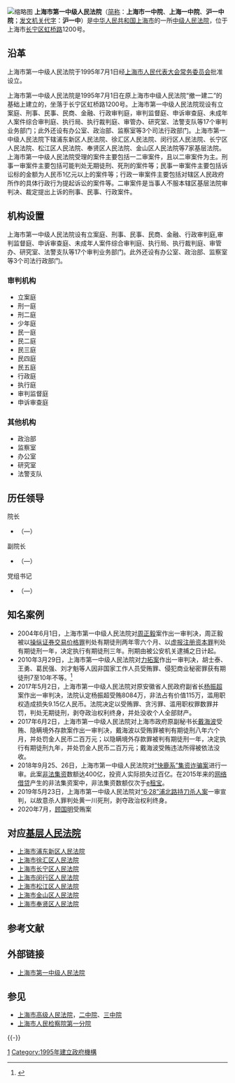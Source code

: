 {{Infobox PRCG
|机构名称=上海市第一中级人民法院
|标志1=National Emblem of the People's Republic of China.svg
|职位1=院长
|人员1=[[孙建国_(1953年)|孙建国]]
|衔级1=?级高级法官
|上诉法院=[[上海市高级人民法院|上海市高级人民法院]]
|业务上级=[[上海市高级人民法院|上海市高级人民法院]]
|组织上级=[[上海市人民代表大会|上海市人民代表大会]]<br />[[上海市人民代表大会常务委员会|上海市人民代表大会常务委员会]]
|中共上级=[[中国共产党上海市委员会|中国共产党上海市委员会]]
|中共本级=中国共产党上海市第一中级人民法院党组
|机构类型=[[中级人民法院|中级人民法院]]
|行政级别=正地厅级
|授权法源=[[中华人民共和国宪法|中华人民共和国宪法]]
|组织法规=[[中华人民共和国人民法院组织法|中华人民共和国人民法院组织法]]
|地址1=[[上海市|上海市]][[长宁区|长宁区]][[虹桥路|虹桥路]]1200号
|官网=[http://www.a-court.gov.cn/ 上海市第一中级人民法院]
|成立时间=1995年7月1日
|前身=上海市中级人民法院
|时期1=
|机构1=
|时期2=
|机构2=
|时期3=
|机构3=
|a=[[上海市人民检察院第一分院|上海市人民检察院第一分院]]
|b=[[上海市第二中级人民法院|上海市第二中级人民法院]]
|c=[[上海铁路运输中级法院|上海铁路运输中级法院]]
|d=[[中华人民共和国上海海事法院|中华人民共和国上海海事法院]]
|e=[[上海市公安局|上海市公安局]]
|f=[[上海市国家安全局|上海市国家安全局]]
|g=[[上海市司法局|上海市司法局]]
}}
[[File:Shanghai_No.1_Intermediate_People's_Court_20000201.jpg|缩略图]]
'''上海市第一中级人民法院'''（[[简称|简称]]：'''上海市一中院'''、'''上海一中院'''、'''沪一中院'''；[[发文字号|发文机关代字]]：'''沪一中'''）是[[中华人民共和国|中华人民共和国]][[上海市|上海市]]的一所[[中级人民法院|中级人民法院]]，位于上海市[[长宁区|长宁区]][[虹桥路|虹桥路]]1200号。

== 沿革 ==
上海市第一中级人民法院于1995年7月1日经[[上海市人民代表大会常务委员会|上海市人民代表大会常务委员会]]批准设立。

上海市第一中级人民法院是1995年7月1日在原上海市中级人民法院“撤一建二”的基础上建立的，坐落于长宁区虹桥路1200号。上海市第一中级人民法院现设有立案庭、刑事、民事、民商、金融、行政审判庭，审判监督庭、申诉审查庭、未成年人案件综合审判庭、执行局、执行裁判庭、审管办、研究室、法警支队等17个审判业务部门；此外还设有办公室、政治部、监察室等3个司法行政部门。上海市第一中级人民法院下辖浦东新区人民法院、徐汇区人民法院、闵行区人民法院、长宁区人民法院、松江区人民法院、奉贤区人民法院、金山区人民法院等7家基层法院。上海市第一中级人民法院受理的案件主要包括一二审案件，且以二审案件为主。刑事一审案件主要包括可能判处无期徒刑、死刑的案件等；民事一审案件主要包括诉讼标的金额为人民币1亿元以上的案件等；行政一审案件主要包括对辖区人民政府所作的具体行政行为提起诉讼的案件等。二审案件是当事人不服本辖区基层法院审判决、裁定提出上诉的刑事、民事、行政案件。

==机构设置==
上海市第一中级人民法院设有立案庭、刑事、民事、民商、金融、行政审判庭,审判监督庭、申诉审查庭、未成年人案件综合审判庭、执行局、执行裁判庭、审管办、研究室、法警支队等17个审判业务部门。此外还设有办公室、政治部、监察室等3个司法行政部门。

===审判机构===
*立案庭
*刑一庭
*刑二庭
*少年庭
*民一庭
*民二庭
*民三庭
*民四庭
*民五庭
*行政庭
*执行庭
*审判监督庭
*申诉审查庭

===其他机构===
*政治部
*监察室
*办公室
*研究室
*法警支队

== 历任领导 ==
{{col-begin}}
{{col-2}}
; 院长
*[[]]（—）

; 副院长
*[[]]（—）

{{col-2}}
; 党组书记
*[[]]（—）
{{col-end}}

== 知名案例 ==
* 2004年6月1日，上海市第一中级人民法院对[[周正毅|周正毅]]案作出一审判决，周正毅被以[[操纵证券交易价格罪|操纵证券交易价格罪]]判处有期徒刑两年零六个月、以[[虚报注册资本罪|虚报注册资本罪]]判处有期徒刑一年，决定执行有期徒刑三年。刑期由被公安机关逮捕之日计起。
* 2010年3月29日，上海市第一中级人民法院对[[力拓案|力拓案]]作出一审判决，胡士泰、王勇、葛民强、刘才魁等人因非国家工作人员受贿罪、侵犯商业秘密罪获有期徒刑7至10年不等。<ref>{{cite web | language = zh-cn | publisher = 新华每日电讯 | title = 力拓案一审宣判，胡士泰获刑10年  | url = http://news.xinhuanet.com/mrdx/2010-03/30/content_13269418.htm | author =  | date =  | accessdate = 2010-04-01 }}</ref>
* 2017年5月2日，上海市第一中级人民法院对原安徽省人民政府副省长[[杨振超|杨振超]]案作出一审判决，法院认定杨振超受贿8084万，非法占有价值115万，滥用职权造成损失9.15亿人民币。法院决定以受贿罪、贪污罪、滥用职权罪数罪并罚，判处无期徒刑，剥夺政治权利终身，并处没收个人全部财产。
* 2017年6月2日，上海市第一中级人民法院对上海市政府原副秘书长[[戴海波|戴海波]]受贿、隐瞒境外存款案作出一审判决，戴海波以受贿罪被判有期徒刑八年六个月，并处罚金人民币二百万元；以隐瞒境外存款罪被判有期徒刑一年，决定执行有期徒刑九年，并处罚金人民币二百万元；戴海波受贿违法所得被依法没收。
* 2018年9月25、26日，上海市第一中级人民法院对[[上海快鹿投资集团|“快鹿系”集资诈骗案]]进行一审。此案[[非法集资|非法集资]]数额达400亿，投资人实际损失过百亿。在2015年来的[[网络借贷|网络借贷]]产生的非法集资案中，非法集资数额仅次于[[e租宝|e租宝]]。
*2019年5月23日，上海市第一中级人民法院对[[2018年上海市世界外国语小学砍人事件|“6·28”浦北路持刀杀人案]]一审宣判，以故意杀人罪判处黄一川死刑，剥夺政治权利终身。
* 2020年7月，[[顾国明|顾国明]]受贿案

== 对应[[基层人民法院|基层人民法院]] ==
*[[上海市浦东新区人民法院|上海市浦东新区人民法院]]
*[[上海市徐汇区人民法院|上海市徐汇区人民法院]]
*[[上海市长宁区人民法院|上海市长宁区人民法院]]
*[[上海市闵行区人民法院|上海市闵行区人民法院]]
*[[上海市松江区人民法院|上海市松江区人民法院]]
*[[上海市金山区人民法院|上海市金山区人民法院]]
*[[上海市奉贤区人民法院|上海市奉贤区人民法院]]

== 参考文献 ==
{{Reflist}}

== 外部链接 ==
* [http://www.a-court.gov.cn/ 上海市第一中级人民法院]{{Wayback|url=http://www.a-court.gov.cn/ |date=20080730004440 }}

== 参见 ==
{{Portal box|中华人民共和国|上海}}
* [[上海市高级人民法院|上海市高级人民法院]]，[[上海市第二中级人民法院|二中院]]、[[上海市第三中级人民法院|三中院]]
* [[上海市人民检察院第一分院|上海市人民检察院第一分院]]

{{-}}
{{中华人民共和国法院|地}}
{{上海政法|法院}}
{{上海市功能性区域}}

[[Category:上海市各中级人民法院|1]]
[[Category:1995年建立政府機構|Category:1995年建立政府機構]]
